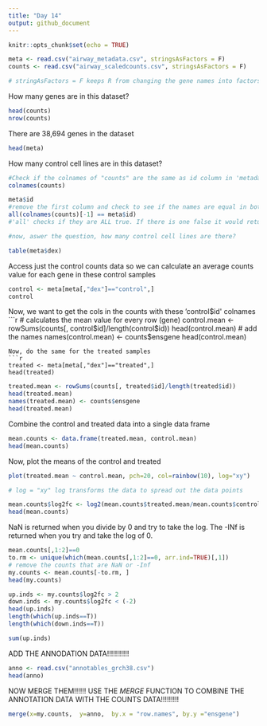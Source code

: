 ```yaml
---
title: "Day 14"
output: github_document
---
```


```r
knitr::opts_chunk$set(echo = TRUE)
```

```r
meta <- read.csv("airway_metadata.csv", stringsAsFactors = F)
counts <- read.csv("airway_scaledcounts.csv", stringsAsFactors = F)

# stringAsFactors = F keeps R from changing the gene names into factors 
```
How many genes are in this dataset?
```r
head(counts)
nrow(counts)

```

There are 38,694 genes in the dataset 
```r
head(meta)
```
How many control cell lines are in this dataset? 
```r
#Check if the colnames of "counts" are the same as id column in 'metadata'
colnames(counts)

meta$id
#remove the first column and check to see if the names are equal in both datasets 
all(colnames(counts)[-1] == meta$id)
#'all' checks if they are ALL true. If there is one false it would return FALSE

#now, aswer the question, how many control cell lines are there?

table(meta$dex)
```

Access just the control counts data so we can calculate an average counts value for each gene in these control samples 
```r
control <- meta[meta[,"dex"]=="control",]
control
```
Now, we want to get the cols in the counts with these 'control$id' colnames 
```r
# calculates the mean value for every row (gene)
control.mean <- rowSums(counts[, control$id]/length(control$id))
head(control.mean)
# add the names 
names(control.mean) <- counts$ensgene
head(control.mean)
```
Now, do the same for the treated samples 
```r
treated <- meta[meta[,"dex"]=="treated",]
head(treated)
```
```r
treated.mean <- rowSums(counts[, treated$id]/length(treated$id))
head(treated.mean)
names(treated.mean) <- counts$ensgene
head(treated.mean)
```

Combine the control and treated data into a single data frame
```r
mean.counts <- data.frame(treated.mean, control.mean)
head(mean.counts)
```
Now, plot the means of the control and treated 
```r
plot(treated.mean ~ control.mean, pch=20, col=rainbow(10), log="xy")

# log = "xy" log transforms the data to spread out the data points 
```

```r
mean.counts$log2fc <- log2(mean.counts$treated.mean/mean.counts$control.mean)
head(mean.counts)
```
NaN is returned when you divide by 0 and try to take the log. The -INf is returned when you try and take the log of 0. 
```r
mean.counts[,1:2]==0
to.rm <- unique(which(mean.counts[,1:2]==0, arr.ind=TRUE)[,1])
# remove the counts that are NaN or -Inf
my.counts <- mean.counts[-to.rm, ]
head(my.counts)
```
```r
up.inds <- my.counts$log2fc > 2
down.inds <- my.counts$log2fc < (-2)
head(up.inds)
length(which(up.inds==T))
length(which(down.inds==T))

sum(up.inds)
```
ADD THE ANNODATION DATA!!!!!!!!!!!
```r
anno <- read.csv("annotables_grch38.csv")
head(anno)
```

NOW MERGE THEM!!!!!! USE THE *MERGE* FUNCTION TO COMBINE THE ANNOTATION DATA WITH THE COUNTS DATA!!!!!!!!!
```r
merge(x=my.counts,  y=anno,  by.x = "row.names", by.y ="ensgene")

```

```r

```

